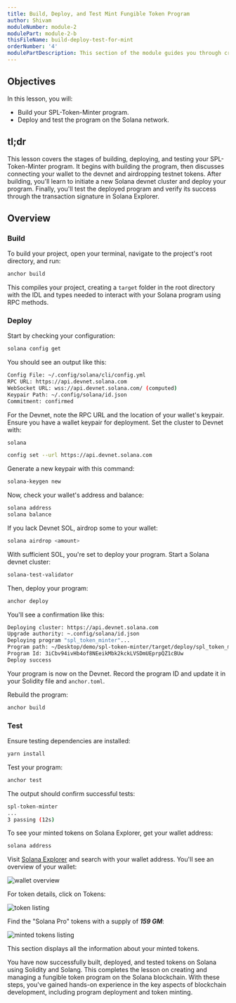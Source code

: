 ```yaml
---
title: Build, Deploy, and Test Mint Fungible Token Program
author: Shivam
moduleNumber: module-2
modulePart: module-2-b
thisFileName: build-deploy-test-for-mint
orderNumber: '4'
modulePartDescription: This section of the module guides you through creating a minting program using Solidity. You will learn how to set up tests, build, deploy, and test the program, complemented by a demonstration code.
---
```


## Objectives

In this lesson, you will:

- Build your SPL-Token-Minter program.
- Deploy and test the program on the Solana network.

## tl;dr

This lesson covers the stages of building, deploying, and testing your SPL-Token-Minter program. It begins with building the program, then discusses connecting your wallet to the devnet and airdropping testnet tokens. After building, you'll learn to initiate a new Solana devnet cluster and deploy your program. Finally, you'll test the deployed program and verify its success through the transaction signature in Solana Explorer.

## Overview

### Build

To build your project, open your terminal, navigate to the project's root directory, and run:

```bash
anchor build
```

This compiles your project, creating a `target` folder in the root directory with the IDL and types needed to interact with your Solana program using RPC methods.

### Deploy 

Start by checking your configuration:

```bash
solana config get
```

You should see an output like this:

```bash
Config File: ~/.config/solana/cli/config.yml
RPC URL: https://api.devnet.solana.com
WebSocket URL: wss://api.devnet.solana.com/ (computed)
Keypair Path: ~/.config/solana/id.json
Commitment: confirmed
```

For the Devnet, note the RPC URL and the location of your wallet's keypair. Ensure you have a wallet keypair for deployment. Set the cluster to Devnet with:

```bash
solana

config set --url https://api.devnet.solana.com
```

Generate a new keypair with this command:

```bash
solana-keygen new
```

Now, check your wallet's address and balance:

```bash
solana address
solana balance
```

If you lack Devnet SOL, airdrop some to your wallet:

```bash
solana airdrop <amount>
```

With sufficient SOL, you're set to deploy your program. Start a Solana devnet cluster:

```bash
solana-test-validator
```

Then, deploy your program:

```bash
anchor deploy
```

You'll see a confirmation like this:

```bash
Deploying cluster: https://api.devnet.solana.com
Upgrade authority: ~.config/solana/id.json
Deploying program "spl_token_minter"...
Program path: ~/Desktop/demo/spl-token-minter/target/deploy/spl_token_minter.so...
Program Id: 3iCbv94ivHb4of8NEeikMbk2kckLVSDmUEprpQZ1cBUw
Deploy success
```

Your program is now on the Devnet. Record the program ID and update it in your Solidity file and `anchor.toml`.

Rebuild the program:

```bash
anchor build
```

### Test

Ensure testing dependencies are installed:

```bash
yarn install
```

Test your program:

```bash
anchor test
```

The output should confirm successful tests:

```bash
spl-token-minter
...
3 passing (12s)
```

To see your minted tokens on Solana Explorer, get your wallet address:

```bash
solana address
```

Visit [Solana Explorer](https://explorer.solana.com/?cluster=devnet) and search with your wallet address. You'll see an overview of your wallet:

![wallet overview](/moduleimages/w-overview.jpeg)

For token details, click on Tokens:

![token listing](/moduleimages/token_list.jpeg)

Find the "Solana Pro" tokens with a supply of ***159 GM***:

![minted tokens listing](/moduleimages/g_token.jpeg)

This section displays all the information about your minted tokens.

You have now successfully built, deployed, and tested tokens on Solana using Solidity and Solang. This completes the lesson on creating and managing a fungible token program on the Solana blockchain. With these steps, you've gained hands-on experience in the key aspects of blockchain development, including program deployment and token minting.